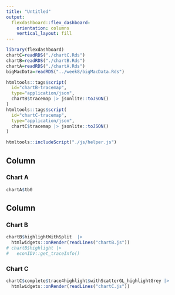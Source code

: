 ```yaml
---
title: "Untitled"
output: 
  flexdashboard::flex_dashboard:
    orientation: columns
    vertical_layout: fill
---
```


```r
library(flexdashboard)
chartC=readRDS("./chartC.Rds")
chartB=readRDS("./chartB.Rds")
chartA=readRDS("./chartA.Rds")
bigMacData=readRDS("../week8/bigMacData.Rds")
```


```r
htmltools::tags$script(
  id="chartB-tracemap",
  type="application/json",
  chartB$tracemap |> jsonlite::toJSON()
)
htmltools::tags$script(
  id="chartC-tracemap",
  type="application/json",
  chartC$tracemap |> jsonlite::toJSON()
)

htmltools::includeScript("./js/helper.js")
```



Column {data-width=150}
-----------------------------------------------------------------------

### Chart A

```r
chartA$tb0
```



Column {data-width=350}
-----------------------------------------------------------------------

### Chart B

```r
chartB$highlightWithSplit  |>
  htmlwidgets::onRender(readLines("chartB.js"))
# chartB$highlight |>
#   econIDV::get_traceInfo()
```

### Chart C

```r
chartC$complete$trace4highlight$withScatterGL_highlightGrey |>
  htmlwidgets::onRender(readLines("chartC.js"))
```

